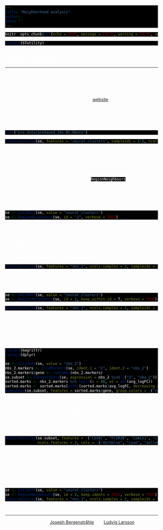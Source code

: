 ```yaml
---
title: "Neighborhood analysis"
author:
date: ''
---
```


<style type="text/css">
div.main-container {
  background-color: #000000 !important;
  max-width: 1400px;
  margin-left: auto;
  margin-right: auto;
}
</style>
<style>
#TOC {
  background: url("https://www.spatialresearch.org/wp-content/uploads/2019/09/str-logo-spatial_research_3@2x.png");
  background-size: contain;
  padding-top: 100px !important;
  background-repeat: no-repeat;
  op: 5%;
  opacity: 0.8;
  width: 500px;
  color: white;
  border-color: #000000 !important;
}
</style>

<style> code, pre{
  background-color: #000000 !important;
  color: white !important;
}
</style>
<style> 
body {
  color: white
}
</style>
<style>
.list-group-item.active, .list-group-item.active:focus, .list-group-item.active:hover {
    background-color: #375a7f;
}
</style>



```r
knitr::opts_chunk$set(echo = TRUE, message = FALSE, warning = FALSE, autodep = TRUE)

```

```r
library(STutility)
```


## Region neighbors
***

Sometimes it can be useful to extract the "neighborhood" of a set of spots. As an example, we show how this can be applied to find all the neighboring spots of any region of interest. 

To demonstrate the regional neighbors feature, we will use the Breast Cancer data available on the 10x Genomics [website](https://support.10xgenomics.com/spatial-gene-expression/datasets).

The Seurat object below contain 2 breast cancer tissue sections which have already been normalized and clustered. 

<br>
```r

load("pre_data/preSaved_10x_BC.RData")

```
```r
FeatureOverlay(se, features = "seurat_clusters", sampleids = 1:2, ncols.samples = 2, dark.theme = T)
```
<br>

### Connected Spatial Network

Once you have defined a region of interest and you want to find all spots neighboring to this region you can use the `RegionNeighbours` function to automatically detect such spots. 

For example, let’s say that we want to select all neighbors to cluster 2. The first step is to make sure that the identity of your seurat object is correct, here we need to set it to "seurat_clusters".
<br>
```r

se <- SetIdent(se, value = "seurat_clusters")
se <- RegionNeighbours(se, id = "2", verbose = TRUE)

```
<br>
The default behavior is to find all spots which are neighbors with the selected id but ignoring its label, therefore it will simply be called nbs_2 as in “neighbors to 2”. The output will be stored as a new column in the meta.data slot, and in this example will be called "nbs_2". The neighborhood detection algorithm is applied to each section separately and can therefore be run on multiple sections at the same time.
<br>
```r

FeatureOverlay(se, features = "nbs_2", ncols.samples = 2, sampleids = 1:2, cols = c("red", "lightgray"), pt.size = 2, dark.theme = T)

```
<br>
You can also keep all spots from the id group by setting keep.within.id = TRUE.
<br>
```r

se <- SetIdent(se, value = "seurat_clusters")
se <- RegionNeighbours(se, id = 2, keep.within.id = T, verbose = TRUE)

```

```r

FeatureOverlay(se, features = "nbs_2", ncols.samples = 2, sampleids = 1:2, cols = c("red", "lightgray"), pt.size = 2, dark.theme = T)

```
<br>

Using these two sets of spots, we can run a DE analysis to check what egnes are up-regulated outside the cluster border.

<br>
```r

library(magrittr)
library(dplyr)

se <- SetIdent(se, value = "nbs_2")
nbs_2.markers <- FindMarkers(se, ident.1 = "2", ident.2 = "nbs_2")
nbs_2.markers$gene <- rownames(nbs_2.markers)
se.subset <- SubsetSTData(se, expression = nbs_2 %in% c("2", "nbs_2"))
sorted.marks <- nbs_2.markers %>% top_n(n = 40, wt = abs(avg_logFC))
sorted.marks <- sorted.marks[order(sorted.marks$avg_logFC, decreasing = T), ]
DoHeatmap(se.subset, features = sorted.marks$gene, group.colors = c("red", "lightgray"), disp.min = -2, disp.max = 2) + DarkTheme() 

```
<br>

From this DE-test we can for example see that the genes COX6C and FCGR3B genes are up-regulated inside the cluser whereas LGALS1 and CYBA genes are more highly expressed outisde the cluster border.

<br>
```r

FeatureOverlay(se.subset, features = c("COX6C", "FCGR3B", "LGALS1", "CYBA"), pt.size = 2, dark.theme = T, 
               ncols.features = 2, cols = c("darkblue", "cyan", "yellow", "red", "darkred"))

```
<br>

And lastly, if you want to keep the labels for the neighbors you can set keep.idents = TRUE and you can keep one label per identity for the neighboring spots, e.g. "label"_nb_to_2

<br>

```r

se <- SetIdent(se, value = "seurat_clusters")
se <- RegionNeighbours(se, id = 2, keep.idents = TRUE, verbose = TRUE)
FeatureOverlay(se, features = "nbs_2", ncols.samples = 2, sampleids = 1:2, pt.size = 2, dark.theme = T)

```

&nbsp;
<hr />
<p style="text-align: center;">A work by <a href="j.bergenstrahle@scilifelab.se">Joseph Bergenstråhle</a> and <a href="ludvig.larsson@scilifelab.se">Ludvig Larsson</a></p>

<!-- Add icon library -->
<link rel="stylesheet" href="https://cdnjs.cloudflare.com/ajax/libs/font-awesome/4.7.0/css/font-awesome.min.css">

<!-- Add font awesome icons -->
<p style="text-align: center;">
    <a href="https://www.spatialresearch.org" class="fa fa-beer"></a>
</p>

&nbsp;
